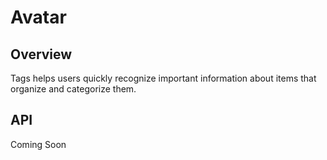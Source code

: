 
<Meta of={TagStories} />

# Avatar

<ResourceLinks
  sourceCode="https://github.com/cultureamp/kaizen-design-system/tree/main/packages/components/src/__future__/Tag"
  figma="https://www.figma.com/file/ZRfnoNUXbGZv4eVWLbF4Az/%F0%9F%96%BC%EF%B8%8F-Component-Gallery?type=design&node-id=9-37843&mode=design&t=v8aGjXZU6apybb6y-0"
  designGuidelines="https://cultureamp.atlassian.net/wiki/spaces/DesignSystem/pages/3293283155/Tag"
  className="!mb-8"
/>

<KaioNotification />

<Installation
  installCommand="yarn add @kaizen/components"
  importStatement="import { Tag } from `@kaizen/components/future`"
/>

## Overview

Tags helps users quickly recognize important information about items that organize and categorize them.

<Canvas of={TagStories.Playground} />
<Controls of={TagStories.Playground} />

## API

Coming Soon

